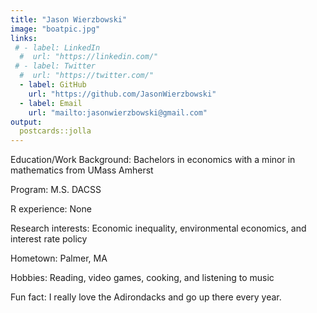 ```yaml
---
title: "Jason Wierzbowski"
image: "boatpic.jpg"
links:
 # - label: LinkedIn
  #  url: "https://linkedin.com/"
 # - label: Twitter
  #  url: "https://twitter.com/"
  - label: GitHub
    url: "https://github.com/JasonWierzbowski"
  - label: Email
    url: "mailto:jasonwierzbowski@gmail.com"
output:
  postcards::jolla
---
```

 
Education/Work Background: Bachelors in economics with a minor in mathematics from UMass Amherst

Program: M.S. DACSS

R experience: None

Research interests: Economic inequality, environmental economics, and interest rate policy

Hometown: Palmer, MA

Hobbies: Reading, video games, cooking, and listening to music

Fun fact: I really love the Adirondacks and go up there every year.

